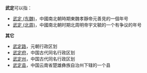'''武定'''可以指：
* [[武定_(东魏)|武定 (东魏)]]，中國南北朝時期東魏孝靜帝元善見的一個年号
* [[武定_(北周)|武定 (北周)]]，中國南北朝时期北周明帝宇文毓的一个有争议的年号

'''其它'''
* [[武定路|武定路]]，元朝行政区划
* [[武定府|武定府]]，中国古代同名行政区划
* [[武定州|武定州]]，中国古代同名行政区划
* [[武定县|武定县]]，中国云南省楚雄彝族自治州下辖的一个县

{{Disambig|cat=年号消歧义}}